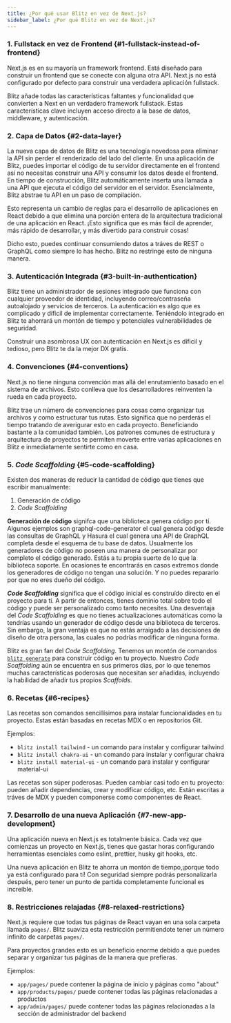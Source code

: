 ```yaml
---
title: ¿Por qué usar Blitz en vez de Next.js?
sidebar_label: ¿Por qué Blitz en vez de Next.js?
---
```


### 1. Fullstack en vez de Frontend {#1-fullstack-instead-of-frontend}

Next.js es en su mayoría un framework frontend. Está diseñado para construir un frontend que se conecte con alguna otra API. Next.js no está configurado por defecto para construir una verdadera aplicación fullstack.

Blitz añade todas las características faltantes y funcionalidad que convierten a Next en un verdadero framework fullstack. Estas características clave incluyen acceso directo a la base de datos, middleware, y autenticación.

### 2. Capa de Datos {#2-data-layer}

La nueva capa de datos de Blitz es una tecnología novedosa para eliminar la API sin perder el renderizado del lado del cliente. En una aplicación de Blitz, puedes importar el código de tu servidor directamente en el frontend así no necesitas construir una API y consumir los datos desde el frontend. En tiempo de construcción, Blitz automáticamente inserta una llamada a una API que ejecuta el código del servidor en el servidor.
Esencialmente, Blitz abstrae tu API en un paso de compilación. 

Esto representa un cambio de reglas para el desarrollo de aplicaciones en React debido a que elimina una porción entera de la arquitectura tradicional de una aplicación en React. ¡Esto significa que es más fácil de aprender, más rápido de desarrollar, y más divertido para construir cosas!

Dicho esto, puedes continuar consumiendo datos a tráves de REST o GraphQL como siempre lo has hecho. Blitz no restringe esto de ninguna manera.

### 3. Autenticación Integrada {#3-built-in-authentication}

Blitz tiene un administrador de sesiones integrado que funciona con cualquier proveedor de identidad, incluyendo correo/contraseña autoalojado y servicios de terceros. La autenticación es algo que es complicado y díficil de implementar correctamente. Teniéndolo integrado en Blitz te ahorrará un montón de tiempo y potenciales vulnerabilidades de seguridad. 

Construir una asombrosa UX con autenticación en Next.js es díficil y tedioso, pero Blitz te da la mejor DX gratis.

### 4. Convenciones {#4-conventions}

Next.js no tiene ninguna convención mas allá del enrutamiento basado en el sistema de archivos. Esto conlleva que los desarrolladores reinventen la rueda en cada proyecto.

Blitz trae un número de convenciones para cosas como organizar tus archivos y como estructurar tus rutas. Esto significa que no perderás el tiempo tratando de averigurar esto en cada proyecto. Beneficiando bastante a la comunidad también. Los patrones comunes de estructura y arquitectura de proyectos te permiten moverte entre varias aplicaciones en Blitz e inmediatamente sentirte como en casa.

### 5. _Code Scaffolding_ {#5-code-scaffolding}

Existen dos maneras de reducir la cantidad de código que tienes que escribir manualmente:

1. Generación de código
2. _Code Scaffolding_ 

**Generación de código** signifca que una biblioteca genera código por tí. Algunos ejemplos son graphql-code-generator el cual genera código desde las consultas de GraphQL y Hasura el cual genera una API de GraphQL completa desde el esquema de tu base de datos. Usualmente los generadores de código no poseen una manera de personalizar por completo el código generado. Estás a tu propia suerte de lo que la biblioteca soporte. En ocasiones te encontrarás en casos extremos donde los generadores de código no tengan una solución. Y no puedes repararlo por que no eres dueño del código.

**_Code Scaffolding_** significa que el código inicial es construído directo en el proyecto para tí. A partir de entonces, tienes dominio total sobre todo el código y puede ser personalizado como tanto necesites. Una desventaja del _Code Scaffolding_ es que no tienes actualizaciones automáticas como la tendrías usando un generador de código desde una biblioteca de terceros. Sin embargo, la gran ventaja es que no estás arraigado a las decisiones de diseño de otra persona, las cuales no podrías modificar de ninguna forma.

Blitz es gran fan del _Code Scaffolding_. Tenemos un montón de comandos [`blitz generate`](./cli-generate) para construir código en tu proyecto. Nuestro _Code Scaffolding_ aún se encuentra en sus primeros dias, por lo que tenemos muchas características poderosas que necesitan ser añadidas, incluyendo la habilidad de añadir tus propios _Scaffolds_.

### 6. Recetas {#6-recipes}

Las recetas son comandos sencillísimos para instalar funcionalidades en tu proyecto. Estas están basadas en recetas MDX o en repositorios Git.

Ejemplos:

- `blitz install tailwind` - un comando para instalar y configurar tailwind
- `blitz install chakra-ui` - un comando para instalar y configurar chakra
- `blitz install material-ui` - un comando para instalar y configurar material-ui

Las recetas son súper poderosas. Pueden cambiar casi todo en tu proyecto: pueden añadir dependencias, crear y modificar código, etc. Están escritas a tráves de MDX y pueden componerse como componentes de React.

### 7. Desarrollo de una nueva Aplicación {#7-new-app-development}

Una aplicación nueva en Next.js es totalmente básica. Cada vez que comienzas un proyecto en Next.js, tienes que gastar horas configurando herramientas esenciales como eslint, prettier, husky git hooks, etc.

Una nueva aplicación en Blitz te ahorra un montón de tiempo,¡porque todo ya está configurado para tí! Con seguridad siempre podrás personalizarla después, pero tener un punto de partida completamente funcional es increíble.

### 8. Restricciones relajadas {#8-relaxed-restrictions}
Next.js requiere que todas tus páginas de React vayan en una sola carpeta llamada `pages/`. Blitz suaviza esta restricción permitiendote tener un número infinito de carpetas `pages/`.

Para proyectos grandes esto es un beneficio enorme debido a que puedes separar y organizar tus páginas de la manera que prefieras. 

Ejemplos:

- `app/pages/` puede contener la página de inicio y páginas como "about"
- `app/products/pages/` puede contener todas las páginas relacionadas a productos
- `app/admin/pages/` puede contener todas las páginas relacionadas a la sección de administrador del backend

